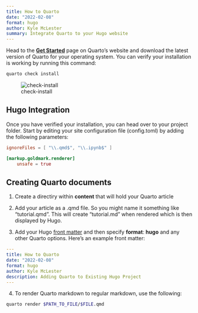 ```yaml
---
title: How to Quarto
date: "2022-02-08"
format: hugo
author: Kyle McLester
summary: Integrate Quarto to your Hugo website
---
```


Head to the **[Get Started](https://quarto.org/docs/getting-started/)** page on Quarto's website and download the latest version of Quarto for your operating system.
You can verify your installation is working by running this command:

``` bash
quarto check install
```

![check-install](/quarto-check-install.png)

## Hugo Integration

Once you have verified your installation, you can head over to your project folder.
Start by editing your site configuration file (config.toml) by adding the following
parameters: 

``` toml
ignoreFiles = [ "\\.qmd$", "\\.ipynb$" ]

[markup.goldmark.renderer]
    unsafe = true
```

## Creating Quarto documents

1. Create a directiry within **content** that will hold your Quarto article

2. Add your article as a .qmd file. So you might name it something like "tutorial.qmd".
This will create "tutorial.md" when rendered which is then displayed by Hugo.

3. Add your Hugo [front matter](https://gohugo.io/content-management/front-matter/) and then 
specify **format**: **hugo** and any other Quarto options. Here's an example front matter:

``` yaml
---
title: How to Quarto
date: "2022-02-08"
format: hugo
author: Kyle McLester
description: Adding Quarto to Existing Hugo Project
---
```

4. To render Quarto markdown to regular markdown, use the following:

``` bash
quarto render $PATH_TO_FILE/$FILE.qmd
```